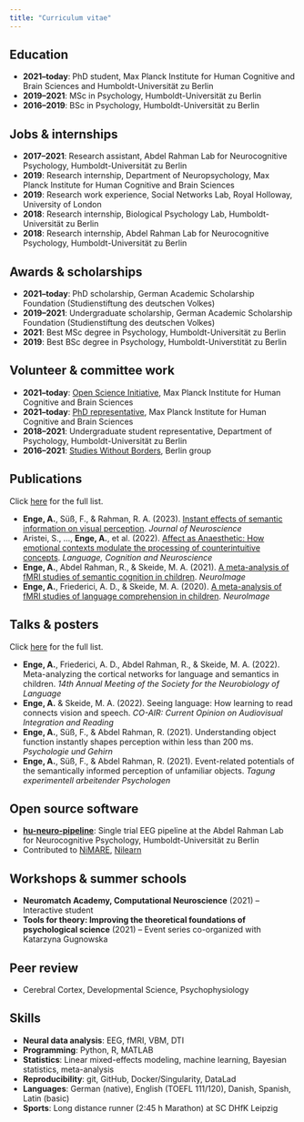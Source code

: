 ```yaml
---
title: "Curriculum vitae"
---
```


## Education

* **2021–today**: PhD student, Max Planck Institute for Human Cognitive and Brain Sciences and Humboldt-Universität zu Berlin
* **2019–2021**: MSc in Psychology, Humboldt-Universität zu Berlin
* **2016–2019**: BSc in Psychology, Humboldt-Universität zu Berlin

## Jobs & internships

* **2017–2021**: Research assistant, Abdel Rahman Lab for Neurocognitive Psychology, Humboldt-Universität zu Berlin
* **2019**: Research internship, Department of Neuropsychology, Max Planck Institute for Human Cognitive and Brain Sciences
* **2019**: Research work experience, Social Networks Lab, Royal Holloway, University of London
* **2018**: Research internship, Biological Psychology Lab, Humboldt-Universität zu Berlin
* **2018**: Research internship, Abdel Rahman Lab for Neurocognitive Psychology, Humboldt-Universität zu Berlin

## Awards & scholarships

* **2021–today**: PhD scholarship, German Academic Scholarship Foundation (Studienstiftung des deutschen Volkes)
* **2019–2021**: Undergraduate scholarship, German Academic Scholarship Foundation (Studienstiftung des deutschen Volkes)
* **2021**: Best MSc degree in Psychology, Humboldt-Universität zu Berlin
* **2019**: Best BSc degree in Psychology, Humboldt-Universtität zu Berlin

## Volunteer & committee work

* **2021–today**: <a href="https://www.cbs.mpg.de/en/cbs-open-science" target="_blank">Open Science Initiative</a>, Max Planck Institute for Human Cognitive and Brain Sciences
* **2021–today**: <a href="https://www.cbs.mpg.de/phd-representatives" target="_blank">PhD representative</a>, Max Planck Institute for Human Cognitive and Brain Sciences
* **2018–2021**: Undergraduate student representative, Department of Psychology, Humboldt-Universität zu Berlin
* **2016–2021**: <a href="http://studieren-ohne-grenzen.org/en" target="_blank">Studies Without Borders</a>, Berlin group

## Publications

Click [here](publications.qmd) for the full list.

* **Enge, A.**, Süß, F., & Rahman, R. A. (2023). <a href="https://doi.org/10.1523/JNEUROSCI.2038-22.2023" target="_blank">Instant effects of semantic information on visual perception</a>. *Journal of Neuroscience*
* Aristei, S., …, **Enge, A.**, et al. (2022). <a href="https://doi.org/10.1080/23273798.2022.2085312" target="_blank">Affect as Anaesthetic: How emotional contexts modulate the processing of counterintuitive concepts</a>. *Language, Cognition and Neuroscience*
* **Enge, A.**, Abdel Rahman, R., & Skeide, M. A. (2021). <a href="https://doi.org/10.1016/j.neuroimage.2021.118436" target="_blank">A meta-analysis of fMRI studies of semantic cognition in children</a>. *NeuroImage*
* **Enge, A.**, Friederici, A. D., & Skeide, M. A. (2020). <a href="https://doi.org/10.1016/j.neuroimage.2020.116858" target="_blank">A meta-analysis of fMRI studies of language comprehension in children</a>. *NeuroImage*

## Talks & posters

Click [here](talks.qmd) for the full list.

* **Enge, A.**, Friederici, A. D., Abdel Rahman, R., & Skeide, M. A. (2022). Meta-analyzing the cortical networks for language and semantics in children. *14th Annual Meeting of the Society for the Neurobiology of Language*
* **Enge, A.** & Skeide, M. A. (2022). Seeing language: How learning to read connects vision and speech. *CO-AIR: Current Opinion on Audiovisual Integration and Reading*
* **Enge, A.**, Süß, F., & Abdel Rahman, R. (2021). Understanding object function instantly shapes perception within less than 200 ms. *Psychologie und Gehirn*
* **Enge, A.**, Süß, F., & Abdel Rahman, R. (2021). Event-related potentials of the semantically informed perception of unfamiliar objects. *Tagung experimentell arbeitender Psychologen*

## Open source software

* **<a href="https://github.com/alexenge/hu-neuro-pipeline" target="_blank">hu-neuro-pipeline</a>**: Single trial EEG pipeline at the Abdel Rahman Lab for Neurocognitive Psychology, Humboldt-Universität zu Berlin
* Contributed to <a href="https://nimare.readthedocs.io" target="_blank">NiMARE</a>, <a href="https://nilearn.github.io/stable/index.html" target="_blank">Nilearn</a>

## Workshops & summer schools

* **Neuromatch Academy, Computational Neuroscience** (2021) – Interactive student
* **Tools for theory: Improving the theoretical foundations of psychological science** (2021) – Event series co-organized with Katarzyna Gugnowska

## Peer review

* Cerebral Cortex, Developmental Science, Psychophysiology

## Skills

* **Neural data analysis**: EEG, fMRI, VBM, DTI
* **Programming**: Python, R, MATLAB
* **Statistics**: Linear mixed-effects modeling, machine learning, Bayesian statistics, meta-analysis
* **Reproducibility**: git, GitHub, Docker/Singularity, DataLad
* **Languages**: German (native), English (TOEFL 111/120), Danish, Spanish, Latin (basic)
* **Sports**: Long distance runner (2:45 h Marathon) at SC DHfK Leipzig
